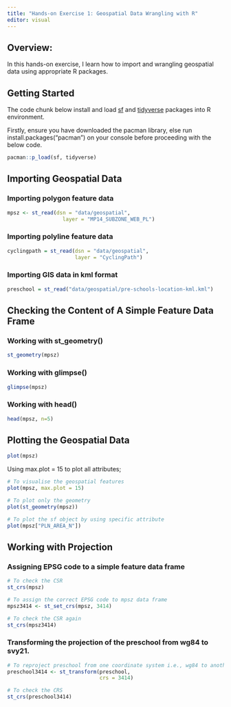 ```yaml
---
title: "Hands-on Exercise 1: Geospatial Data Wrangling with R"
editor: visual
---
```


## Overview: 

In this hands-on exercise, I learn how to import and wrangling geospatial data using appropriate R packages.

## Getting Started

The code chunk below install and load [sf](https://r-spatial.github.io/sf/) and [tidyverse](https://tidyverse.tidyverse.org/) packages into R environment.

Firstly, ensure you have downloaded the pacman library, else run install.packages("pacman") on your console before proceeding with the below code.

```r
pacman::p_load(sf, tidyverse)

```

## Importing Geospatial Data

### Importing polygon feature data

```r
mpsz <- st_read(dsn = "data/geospatial", 
                  layer = "MP14_SUBZONE_WEB_PL")
```

### Importing polyline feature data

```r
cyclingpath = st_read(dsn = "data/geospatial",
                      layer = "CyclingPath")
```

### Importing GIS data in kml format

```r
preschool = st_read("data/geospatial/pre-schools-location-kml.kml")
```

## Checking the Content of A Simple Feature Data Frame

### Working with st_geometry()

```r
st_geometry(mpsz)
```

### Working with glimpse()

```r
glimpse(mpsz)
```

### Working with head()

```r
head(mpsz, n=5)
```

## Plotting the Geospatial Data

```r
plot(mpsz)
```

Using max.plot = 15 to plot all attributes;

```r
# To visualise the geospatial features
plot(mpsz, max.plot = 15)
```

```r
# To plot only the geometry
plot(st_geometry(mpsz))
```

```r
# To plot the sf object by using specific attribute
plot(mpsz["PLN_AREA_N"])
```

## Working with Projection

### Assigning EPSG code to a simple feature data frame

```r
# To check the CSR
st_crs(mpsz)
```

```r
# To assign the correct EPSG code to mpsz data frame
mpsz3414 <- st_set_crs(mpsz, 3414)
```

```r
# To check the CSR again
st_crs(mpsz3414)
```

### Transforming the projection of the preschool from wg84 to svy21.

```r
# To reproject preschool from one coordinate system i.e., wg84 to another i.e., svy21.
preschool3414 <- st_transform(preschool,
                              crs = 3414)
```

```r
# To check the CRS
st_crs(preschool3414)
```
